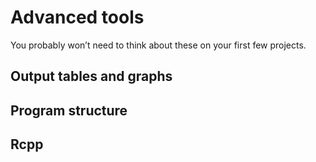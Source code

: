 # Advanced tools {#advanced}

You probably won't need to think about these on your first few projects.

## Output tables and graphs


## Program structure



## Rcpp {#rcpp}


